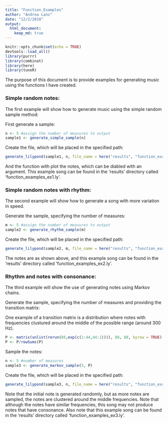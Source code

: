 ```yaml
---
title: "Function_Examples"
author: "Andrea Lanz"
date: "12/2/2018"
output: 
  html_document:
    keep_md: true
---
```


```r
knitr::opts_chunk$set(echo = TRUE)
devtools::load_all()
library(purrr)
library(combinat)
library(here)
library(tuneR)
```

The purpose of this document is to provide examples for generating music using the functions I have created.

### Simple random notes:
The first example will show how to generate music using the simple random sample method:

First generate a sample:
```r
n <- 5 #assign the number of measures to output
sample1 <- generate_simple_sample(n)
```

Create the file, which will be placed in the specified path:
```r
generate_lilypond(sample1, n, file_name = here("results", "function_examples_ex1.ly"))
```

And the function with plot the notes, which can be diabled with an argument. This example song can be found in the 'results' directory called 'function_examples_ex1.ly'.

### Simple random notes with rhythm:
The second example will show how to generate a song with more variation in speed.

Generate the sample, specifying the number of measures:
```r
m <- 5 #assign the number of measures to output
sample2 <- generate_rhythm_sample(m)
```

Create the file, which will be placed in the specified path:
```r
generate_lilypond(sample2, m, file_name = here("results", "function_examples_ex2.ly"))
```

The notes are as shown above, and this example song can be found in the 'results' directory called 'function_examples_ex2.ly'.

### Rhythm and notes with consonance:

The third example will show the use of generating notes using Markov chains.

Generate the sample, specifying the number of measures and providing the transition matrix:

One example of a transition matrix is a distribution where notes with frequencies clustured around the middle of the possible range (around 300 Hz).
```r
P <- matrix(unlist(rerun(88,exp(c(1:44,44:1)))), 88, 88, byrow = TRUE)
P <- P/rowSums(P)
```

Sample the notes:
```r
n <- 5 #number of measures
sample3 <- generate_markov_sample(5, P)
```

Create the file, which will be placed in the specified path:
```r
generate_lilypond(sample3, n, file_name = here("results", "function_examples_ex3.ly"))
```

Note that the initial note is generated randomly, but as more notes are sampled, the notes are clustered around the middle frequencies. Note that although the notes have similar frequencies, this song may not produce notes that have consonance. Also note that this example song can be found in the 'results' directory called 'function_examples_ex3.ly'.

